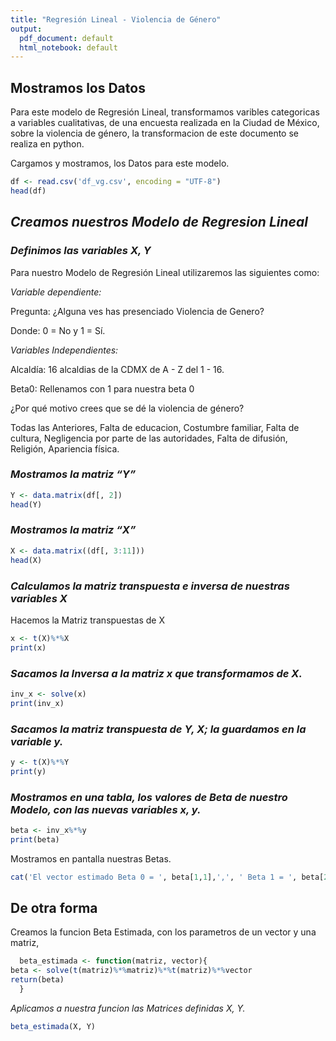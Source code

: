 ---
title: "Regresión Lineal - Violencia de Género"
output:
  pdf_document: default
  html_notebook: default
---

## **Mostramos los Datos**

Para este modelo de Regresión Lineal, transformamos varibles categoricas a variables cualitativas, de una encuesta realizada en la Ciudad de México, sobre la violencia de género, la transformacion de este documento se realiza en python.

Cargamos y mostramos, los Datos para este modelo.


```{r}
df <- read.csv('df_vg.csv', encoding = "UTF-8")
head(df)
```
## *Creamos nuestros Modelo de Regresion Lineal*



### *Definimos las variables X, Y*

Para nuestro Modelo de Regresión Lineal utilizaremos las siguientes como: 

*Variable dependiente:*

Pregunta: ¿Alguna ves has presenciado Violencia de Genero?

Donde: 0 =  No y  1 = Sí.


*Variables Independientes:*

Alcaldía: 16 alcaldias de la CDMX de A - Z del 1 - 16.

Beta0: Rellenamos con 1 para nuestra beta 0

¿Por qué motivo crees que se dé la violencia de género?

Todas las Anteriores, Falta de educacion, Costumbre familiar, Falta de cultura, Negligencia por parte de las autoridades, Falta de difusión, Religión, Apariencia física.


### *Mostramos la matriz "Y"*

```{r}
Y <- data.matrix(df[, 2])
head(Y) 
```


### *Mostramos la matriz "X"*

```{r}
X <- data.matrix((df[, 3:11]))
head(X)
```


### *Calculamos la matriz transpuesta e inversa de nuestras variables X*

Hacemos la Matriz transpuestas de X

```{r}
x <- t(X)%*%X
print(x)
```

### *Sacamos la Inversa a la matriz x que transformamos de X.*

```{r}
inv_x <- solve(x)
print(inv_x)
```

### *Sacamos la matriz transpuesta de Y, X; la guardamos en la variable y.*

```{r}
y <- t(X)%*%Y
print(y)
```



### *Mostramos en una tabla, los valores de Beta de nuestro Modelo, con las nuevas variables x, y.*

```{r}
beta <- inv_x%*%y
print(beta)
```

Mostramos en pantalla nuestras Betas.

```{r}
cat('El vector estimado Beta 0 = ', beta[1,1],',', ' Beta 1 = ', beta[2,1],',', ' Beta 2 = ', beta[3,1], ',', ' Beta 3 = ', beta[4,1], ',',' Beta 4 = ', beta[5,1], ',', 'Beta 5 = ', beta[6,1],',', 'Beta 6 = ', beta[7,1], 'Beta 7 =', beta[8,1], ',', 'Beta 8 = ', beta[9,1] )
```





## **De otra forma**


Creamos la funcion Beta Estimada, con los parametros de un vector y una matriz, 


```{r}
  beta_estimada <- function(matriz, vector){
beta <- solve(t(matriz)%*%matriz)%*%t(matriz)%*%vector
return(beta)
  }
```



*Aplicamos a nuestra funcion las Matrices definidas X, Y.*


```{r}
beta_estimada(X, Y)
```
